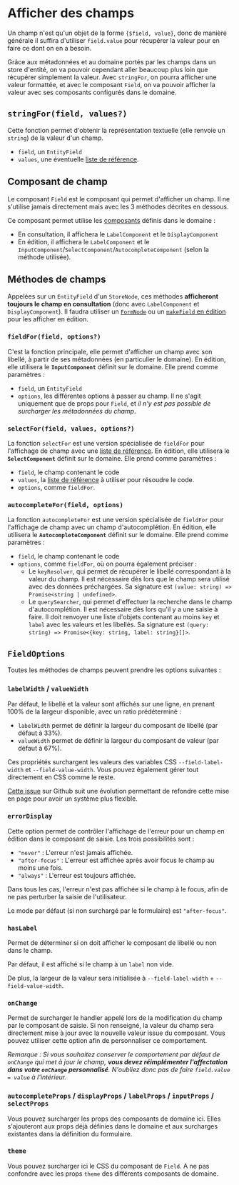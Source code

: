 
<Meta title="Modèle métier/Afficher des champs" />

# Afficher des champs

Un champ n'est qu'un objet de la forme `{$field, value}`, donc de manière générale il suffira d'utiliser `field.value` pour récupérer la valeur pour en faire ce dont on en a besoin.

Grâce aux métadonnées et au domaine portés par les champs dans un store d'entité, on va pouvoir cependant aller beaucoup plus loin que récupérer simplement la valeur. Avec `stringFor`, on pourra afficher une valeur formattée, et avec le composant `Field`, on va pouvoir afficher la valeur avec ses composants configurés dans le domaine.

## `stringFor(field, values?)`

Cette fonction permet d'obtenir la représentation textuelle (elle renvoie un `string`) de la valeur d'un champ.

-   `field`, un `EntityField`
-   `values`, une éventuelle [liste de référence](/docs/les-bases-store-de-référence--docs#referencelist).

## Composant de champ

Le composant `Field` est le composant qui permet d'afficher un champ. Il ne s'utilise jamais directement mais avec les 3 méthodes décrites en dessous.

Ce composant permet utilise les [composants](/docs/modèle-métier-domaines--docs#composants) définis dans le domaine :

-   En consultation, il affichera le `LabelComponent` et le `DisplayComponent`
-   En édition, il affichera le `LabelComponent` et le `InputComponent`/`SelectComponent`/`AutocompleteComponent` (selon la méthode utilisée).

## Méthodes de champs

Appelées sur un `EntityField` d'un `StoreNode`, ces méthodes **afficheront toujours le champ en consultation** (donc avec `LabelComponent` et `DisplayComponent`). Il faudra utiliser un [`FormNode`](/docs/modèle-métier-stores-de-formulaire--docs) ou un [`makeField` en édition](/docs/modèle-métier-makefield--docs#makefieldname-builder) pour les afficher en édition.

### `fieldFor(field, options?)`

C'est la fonction principale, elle permet d'afficher un champ avec son libellé, à partir de ses métadonnées (en particulier le domaine). En édition, elle utilisera le **`InputComponent`** définit sur le domaine. Elle prend comme paramètres :

-   `field`, un `EntityField`
-   `options`, les différentes options à passer au champ. Il ne s'agit uniquement que de props pour `Field`, et _il n'y est pas possible de surcharger les métadonnées du champ_.

### `selectFor(field, values, options?)`

La fonction `selectFor` est une version spécialisée de `fieldFor` pour l'affichage de champ avec une [liste de référence](/docs/les-bases-store-de-référence--docs#referencelist). En édition, elle utilisera le **`SelectComponent`** définit sur le domaine. Elle prend comme paramètres :

-   `field`, le champ contenant le code
-   `values`, la [liste de référence](/docs/les-bases-store-de-référence--docs#referencelist) à utiliser pour résoudre le code.
-   `options`, comme `fieldFor`.

### `autocompleteFor(field, options)`

La fonction `autocompleteFor` est une version spécialisée de `fieldFor` pour l'affichage de champ avec un champ d'autocomplétion. En édition, elle utilisera le **`AutocompleteComponent`** définit sur le domaine. Elle prend comme paramètres :

-   `field`, le champ contenant le code
-   `options`, comme `fieldFor`, où on pourra également préciser :
    -   Le `keyResolver`, qui permet de récupérer le libellé correspondant à la valeur du champ. Il est nécessaire dès lors que le champ sera utilisé avec des données préchargées. Sa signature est `(value: string) => Promise<string | undefined>`.
    -   Le `querySearcher`, qui permet d'effectuer la recherche dans le champ d'autocomplétion. Il est nécessaire dès lors qu'il y a une saisie à faire. Il doit renvoyer une liste d'objets contenant au moins `key` et `label` avec les valeurs et les libellés. Sa signature est `(query: string) => Promise<{key: string, label: string}[]>`.

## `FieldOptions`

Toutes les méthodes de champs peuvent prendre les options suivantes :

### `labelWidth` / `valueWidth`

Par défaut, le libellé et la valeur sont affichés sur une ligne, en prenant 100% de la largeur disponible, avec un ratio prédéterminé :

-   `labelWidth` permet de définir la largeur du composant de libellé (par défaut à 33%).
-   `valueWidth` permet de définir la largeur du composant de valeur (par défaut à 67%).

Ces propriétés surchargent les valeurs des variables CSS `--field-label-width` et `--field-value-width`. Vous pouvez également gérer tout directement en CSS comme le reste.

[Cette issue](https://github.com/klee-contrib/focus4/issues/194) sur Github suit une évolution permettant de refondre cette mise en page pour avoir un système plus flexible.

### `errorDisplay`

Cette option permet de contrôler l'affichage de l'erreur pour un champ en édition dans le composant de saisie. Les trois possibilités sont :

-   `"never"` : L'erreur n'est jamais affichée.
-   `"after-focus"` : L'erreur est affichée après avoir focus le champ au moins une fois.
-   `"always"` : L'erreur est toujours affichée.

Dans tous les cas, l'erreur n'est pas affichée si le champ à le focus, afin de ne pas perturber la saisie de l'utilisateur.

Le mode par défaut (si non surchargé par le formulaire) est `"after-focus"`.

### `hasLabel`

Permet de déterminer si on doit afficher le composant de libellé ou non dans le champ.

Par défaut, il est affiché si le champ à un `label` non vide.

De plus, la largeur de la valeur sera initialisée à `--field-label-width` + `--field-value-width`.

### `onChange`

Permet de surcharger le handler appelé lors de la modification du champ par le composant de saisie. Si non renseigné, la valeur du champ sera directement mise à jour avec la nouvelle valeur issue du composant. Vous pouvez utiliser cette option afin de personnaliser ce comportement.

_Remarque : Si vous souhaitez conserver le comportement par défaut de `onChange` qui met à jour le champ, **vous devez réimplémenter l'affectation dans votre `onChange` personnalisé**. N'oubliez donc pas de faire `field.value = value` à l'intérieur._

### `autocompleteProps` / `displayProps` / `labelProps` / `inputProps` / `selectProps`

Vous pouvez surcharger les props des composants de domaine ici. Elles s'ajouteront aux props déjà définies dans le domaine et aux surcharges existantes dans la définition du formulaire.

### `theme`

Vous pouvez surcharger ici le CSS du composant de `Field`. A ne pas confondre avec les props `theme` des différents composants de domaine.
